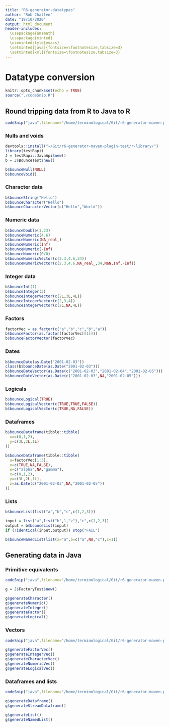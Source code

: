 ```yaml
---
title: "R6-generator-datatypes"
author: "Rob Challen"
date: "19/10/2020"
output: html_document
header-includes:
  \usepackage{amsmath}
  \usepackage{minted}
  \usemintedstyle{emacs}
  \setminted[java]{fontsize=\footnotesize,tabsize=3}
  \setminted[xml]{fontsize=\footnotesize,tabsize=3}
---
```


# Datatype conversion

```r
knitr::opts_chunk$set(echo = TRUE)
source("./codeSnip.R")
```

## Round tripping data from R to Java to R

```r
codeSnip("java",filename="/home/terminological/Git/r6-generator-maven-plugin-test/src/main/java/uk/co/terminological/rjava/test/BounceTest.java",19) #,35,51)
```

### Nulls and voids

```r
devtools::install("~/Git/r6-generator-maven-plugin-test/r-library/")
library(testRapi)
J = testRapi::JavaApi$new()
b = J$BounceTest$new()

b$bounceNull(NULL)
b$bounceVoid()
```

### Character data

```r
b$bounceString("Hello")
b$bounceCharacter("Hello")
b$bounceCharacterVector(c("Hello","World"))
```

### Numeric data

```r
b$bounceDouble(1.23)
b$bounceNumeric(4.6)
b$bounceNumeric(NA_real_)
b$bounceNumeric(Inf)
b$bounceNumeric(-Inf)
b$bounceNumeric(0/0)
b$bounceNumericVector(c(2.3,4.6,34))
b$bounceNumericVector(c(2.3,4.6,NA_real_,34,NaN,Inf,-Inf))

```

### Integer data

```r
b$bounceInt(1)
b$bounceInteger(3)
b$bounceIntegerVector(c(2L,3L,4L))
b$bounceIntegerVector(c(2,3,4))
b$bounceIntegerVector(c(2L,NA,4L))
```

### Factors

```r
factorVec = as.factor(c("a","b","c","b","a"))
b$bounceFactor(as.factor(factorVec[[1]]))
b$bounceFactorVector(factorVec)
```

### Dates

```r
b$bounceDate(as.Date("2001-02-03"))
class(b$bounceDate(as.Date("2001-02-03")))
b$bounceDateVector(as.Date(c("2001-02-03","2001-02-04","2001-02-05")))
b$bounceDateVector(as.Date(c("2001-02-03",NA,"2001-02-05")))
```

### Logicals

```r
b$bounceLogical(TRUE)
b$bounceLogicalVector(c(TRUE,TRUE,FALSE))
b$bounceLogicalVector(c(TRUE,NA,FALSE))
```


### Dataframes

```r
b$bounceDataframe(tibble::tibble(
  x=c(0,1,2),
  y=c(3L,2L,1L)
))

b$bounceDataframe(tibble::tibble(
  u=factorVec[1:3],
  v=c(TRUE,NA,FALSE),
  w=c("alpha",NA,"gamma"),
  x=c(0,1,2),
  y=c(3L,2L,1L),
  z=as.Date(c("2001-02-03",NA,"2001-02-05"))
))
```

### Lists

```r
b$bounceList(list("a","b","c",c(1,2,3)))

input = list("a",list("b",1,"z"),"c",c(1,2,3))
output = b$bounceList(input)
if (!identical(input,output)) stop("FAIL")

b$bounceNamedList(list(x="a",b=c("a",NA,"c"),c=1))
```

## Generating data in Java

### Primitive equivalents

```r
codeSnip("java",filename="/home/terminological/Git/r6-generator-maven-plugin-test/src/main/java/uk/co/terminological/rjava/test/FactoryTest.java",24,51) #,35,51)
```


```r
g = J$FactoryTest$new()

g$generateCharacter()
g$generateNumeric()
g$generateInteger()
g$generateFactor()
g$generateLogical()
```

### Vectors

```r
codeSnip("java",filename="/home/terminological/Git/r6-generator-maven-plugin-test/src/main/java/uk/co/terminological/rjava/test/FactoryTest.java",53,76) #,35,51)
```

```r
g$generateFactorVec()
g$generateIntegerVec() 
g$generateCharacterVec()
g$generateNumericVec()
g$generateLogicalVec()
```

### Dataframes and lists

```r
codeSnip("java",filename="/home/terminological/Git/r6-generator-maven-plugin-test/src/main/java/uk/co/terminological/rjava/test/FactoryTest.java",78,112) #,35,51)
```


```r
g$generateDataframe()
g$generateStreamDataframe()
```

```r
g$generateList()
g$generateNamedList()
```